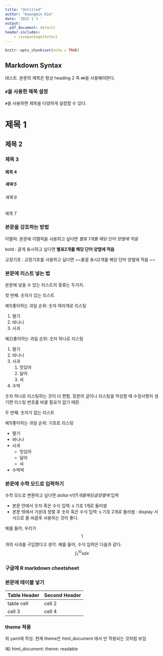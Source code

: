 ```yaml
---
title: "Untitled"
author: "Kwangmin Kim"
date: '2022 1 3 '
output:
  pdf_document: default
header-includes:
    - \usepackage{kotex}
---
```


```r
knitr::opts_chunk$set(echo = TRUE)
```

## Markdown Syntax

테스트. 본문의 제목은 항상 heading 2 즉 `##`을 사용해야한다.

### `#`을 사용한 제목 설정

`#`을 사용하면 제목을 다양하게 설정할 수 있다.

# 제목 1
## 제목 2
### 제목 3
#### 제목 4
##### 제목 5
###### 제목 6
####### 제목 7

### 본문을 강조하는 방법

이텔릭: 본문에 이탤릭을 사용하고 싶다면 *별표 1개를 해당 단어 양옆에 적음*

bold : 굴게 표시하고 싶다면 **별표2개를 해당 단어 양옆에 적음**

교정기호 : 교정기호를 사용하고 싶다면 ~~물결 표시2개를 해당 단어 양옆에 적음 ~~

### 본문에 리스트 넣는 법

본문에 넣을 수 있는 리스트의 종류는 두가지.

첫 번째. 숫자가 있는 리스트

예1)좋아하는 과일 순위: 숫자 여러개로 리스팅

1. 딸기
2. 바나나
3. 사과 

예2)좋아하는 과일 순위: 숫자 하나로 리스팅

1. 딸기
1. 바나나
1. 사과 
    1. 맛있어
    1. 달어
    1. 셔
1. 수박

숫자 하나로 리스팅하는 것이 더 편함. 장문의 글이나 리스팅을 작성할 때 수정사항이 생기면
리스팅 번호를 바꿀 필요가 없기 때문.

두 번째. 숫자가 없는 리스트

예1)좋아하는 과일 순위: 기호로 리스팅

* 딸기
* 바나나
* 사과
    - 맛있어
    - 달어
    - 셔
* 수박박

### 본문에 수학 모드로 입력하기

수학 모드로 변환하고 싶다면 $dollar 사인1개를 해당글 양옆에$ 입력

* 본문 안에서 숫자 혹은 수식 입력: `$` 기호 $1$개로 둘러쌈
* 본문 밖에서 가운데 정렬 후 숫자 혹은 수식 입력: `$` 기호 $2$개로 둘러쌈 : display 서식으로 줄 바꿈후 사용하는 것이 좋다.

예를 들어, 우리가 $$1$$개의 사과를 구입했다고 생각.
예를 들어, 수식 입력은 다음과 같다.
$$\int_{1}^{10}x dx$$

### 구글에 R markdown cheetsheet

### 본문에 테이블 넣기

Table Header | Second Header
-------------|---------------
table cell   |  cell 2
cell 3       |  cell 4

### theme 적용

위 yaml에 작성.
현재 theme은 html_document 에서 만 적용되는 것처럼 보임

예)
html_document:
    theme: readable